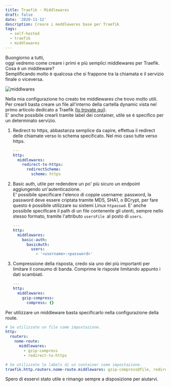```yaml
---
title: Traefik - Middlewares
draft: false
date: '2020-11-12'
description: Creare i meddlewares base per Traefik
tags:
  - self-hosted
  - traefik
  - middlewares
---
```


Buongiorno a tutti,  
oggi vedremo come creare i primi e più semplici middlewares per Traefik.  
Cosa è un middleware?  
Semplificando molto è qualcosa che si frappone tra la chiamata e il servizio finale o viceversa.

![middlwares](https://doc.traefik.io/traefik/assets/img/middleware/overview.png 'Esempio middlewares Traefik')

Nella mia configurazione ho creato tre middlewares che trovo molto utili. Per crearli basta creare un file all'interno della cartella dynamic vista nel primo articolo dedicato a Traefik ([lo trovate qui](/posts/2020-11-04-traefik-intro/)).  
E' anche possibile crearli tramite label dei container, utile se è specifico per un determinato servizio.

1. Redirect to https, abbastanza semplice da capire, effettua il redirect delle chiamate verso lo schema specificato. Nel mio caso tutte verso https.

   ```yaml
   ---
   http:
     middlewares:
       redirect-to-https:
         redirectScheme:
           scheme: https
   ```

2. Basic auth, utile per redendere un po' più sicuro un endpoint aggiungendo un'autenticazione.  
   E' possibile specificare l'elenco di coppie username: password, la password deve essere criptata tramite MD5, SHA1, o BCrypt, per fare questo è possibile utilizzare su sistemi Linux `htpasswd`. E' anche possibile specificare il path di un file contenente gli utenti, sempre nello stesso formato, tramite l'attributo `usersFile `al posto di `users`.

   ```yaml
   ---
   http:
     middlewares:
       basic-auth:
         basicAuth:
           users:
             - '<username>:<password>'
   ```

3. Compressione della risposta, credo sia uno dei più importanti per limitare il consumo di banda. Comprime le risposte limitando appunto i dati scambiati.

   ```yaml
   ---
   http:
     middlewares:
       gzip-compress:
         compress: {}
   ```

Per utilizzare un middleware basta specificarlo nella configurazione della route.

```yaml
# Se utilizzate un file come impostazione.
http:
  routers:
    nome-route:
      middlewares:
        - gzip-compress
        - redirect-to-https

# Se utilizzate le labels di un container come impostazione.
traefik.http.routers.nome-route.middlewares: gzip-compress@file, redirect-to-https@file
```

Spero di esservi stato utile e rimango sempre a disposizione per aiutarvi.
